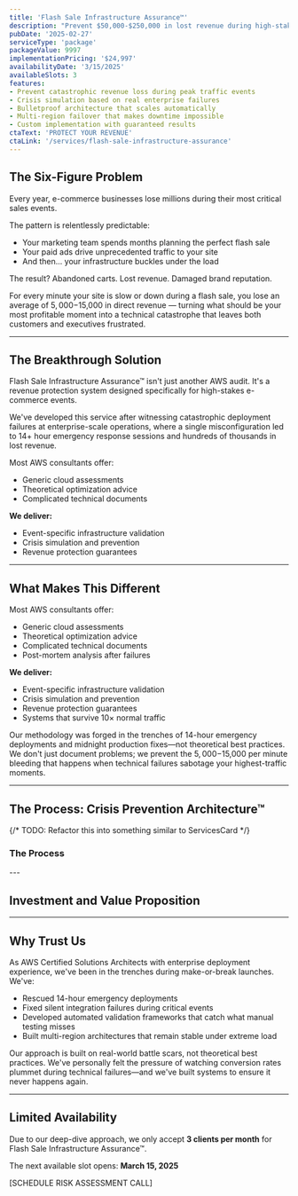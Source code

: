 ```yaml
---
title: 'Flash Sale Infrastructure Assurance™'
description: "Prevent $50,000-$250,000 in lost revenue during high-stakes eCommerce events with battle-tested AWS architecture that won't collapse when you need it most"
pubDate: '2025-02-27'
serviceType: 'package'
packageValue: 9997
implementationPricing: '$24,997'
availabilityDate: '3/15/2025'
availableSlots: 3
features:
- Prevent catastrophic revenue loss during peak traffic events
- Crisis simulation based on real enterprise failures
- Bulletproof architecture that scales automatically
- Multi-region failover that makes downtime impossible
- Custom implementation with guaranteed results
ctaText: 'PROTECT YOUR REVENUE'
ctaLink: '/services/flash-sale-infrastructure-assurance'
---
```


## The Six-Figure Problem

Every year, e-commerce businesses lose millions during their most critical sales events.

The pattern is relentlessly predictable:
- Your marketing team spends months planning the perfect flash sale
- Your paid ads drive unprecedented traffic to your site
- And then... your infrastructure buckles under the load

The result? Abandoned carts. Lost revenue. Damaged brand reputation.

For every minute your site is slow or down during a flash sale, you lose an average of $5,000-$15,000 in direct revenue — turning what should be your most profitable moment into a technical catastrophe that leaves both customers and executives frustrated.

---

## The Breakthrough Solution

Flash Sale Infrastructure Assurance™ isn't just another AWS audit. It's a revenue protection system designed specifically for high-stakes e-commerce events.

We've developed this service after witnessing catastrophic deployment failures at enterprise-scale operations, where a single misconfiguration led to 14+ hour emergency response sessions and hundreds of thousands in lost revenue.

Most AWS consultants offer:
- Generic cloud assessments
- Theoretical optimization advice
- Complicated technical documents

**We deliver:**
- Event-specific infrastructure validation
- Crisis simulation and prevention
- Revenue protection guarantees

--- 

## What Makes This Different

Most AWS consultants offer:
- Generic cloud assessments
- Theoretical optimization advice
- Complicated technical documents
- Post-mortem analysis after failures

**We deliver:**
- Event-specific infrastructure validation
- Crisis simulation and prevention
- Revenue protection guarantees
- Systems that survive 10× normal traffic

Our methodology was forged in the trenches of 14-hour emergency deployments and midnight production fixes—not theoretical best practices. We don't just document problems; we prevent the $5,000-$15,000 per minute bleeding that happens when technical failures sabotage your highest-traffic moments.


---

## The Process: Crisis Prevention Architecture™

{/* TODO: Refactor this into something similar to ServicesCard */}
### The Process

<PhaseCard />
---

## Investment and Value Proposition

<InvestmentCard />

---

## Why Trust Us

As AWS Certified Solutions Architects with enterprise deployment experience, we've been in the trenches during make-or-break launches. We've:

- Rescued 14-hour emergency deployments
- Fixed silent integration failures during critical events
- Developed automated validation frameworks that catch what manual testing misses
- Built multi-region architectures that remain stable under extreme load

Our approach is built on real-world battle scars, not theoretical best practices. We've personally felt the pressure of watching conversion rates plummet during technical failures—and we've built systems to ensure it never happens again.

<IroncladGuarantee />

---

## Limited Availability

Due to our deep-dive approach, we only accept **3 clients per month** for Flash Sale Infrastructure Assurance™.

The next available slot opens: **March 15, 2025**

[SCHEDULE RISK ASSESSMENT CALL]